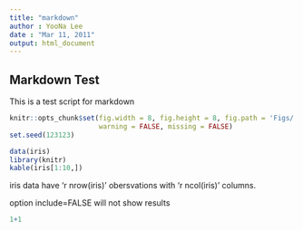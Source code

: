 ```yaml
---
title: "markdown"
author : YooNa Lee
date : "Mar 11, 2011"
output: html_document
---
```


## Markdown Test
This is a test script for markdown

```r
knitr::opts_chunk$set(fig.width = 8, fig.height = 8, fig.path = 'Figs/', fig.keep = 'high',
                      warning = FALSE, missing = FALSE)
set.seed(123123)
```


```r
data(iris)
library(knitr)
kable(iris[1:10,])
```
iris data have 'r nrow(iris)' obersvations with 'r ncol(iris)' columns.

option include=FALSE will not show results

```r
1+1
```

